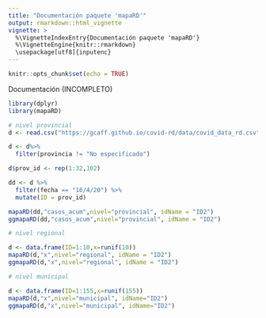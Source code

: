 ```yaml
---
title: "Documentación paquete 'mapaRD'"
output: rmarkdown::html_vignette
vignette: >
  %\VignetteIndexEntry{Documentación paquete 'mapaRD'}
  %\VignetteEngine{knitr::rmarkdown}
  \usepackage[utf8]{inputenc}
---
```


```r
knitr::opts_chunk$set(echo = TRUE)
```

Documentación (INCOMPLETO)

```r
library(dplyr)
library(mapaRD)
```

```r
# nivel provincial
d <- read.csv("https://gcaff.github.io/covid-rd/data/covid_data_rd.csv")

d <- d%>%
  filter(provincia != "No especificado")

d$prov_id <- rep(1:32,102)

dd <- d %>%
  filter(fecha == "16/4/20") %>%
  mutate(ID = prov_id)

mapaRD(dd,"casos_acum",nivel="provincial", idName = "ID2")
ggmapaRD(dd,"casos_acum",nivel="provincial", idName = "ID2")

```

```r

# nivel regional

d <- data.frame(ID=1:10,x=runif(10))
mapaRD(d,"x",nivel="regional", idName = "ID2")
ggmapaRD(d,"x",nivel="regional", idName = "ID2")

```

```r

# nivel municipal

d <- data.frame(ID=1:155,x=runif(155))
mapaRD(d,"x",nivel="municipal", idName="ID2")
ggmapaRD(d,"x",nivel="municipal", idName="ID2")

```


